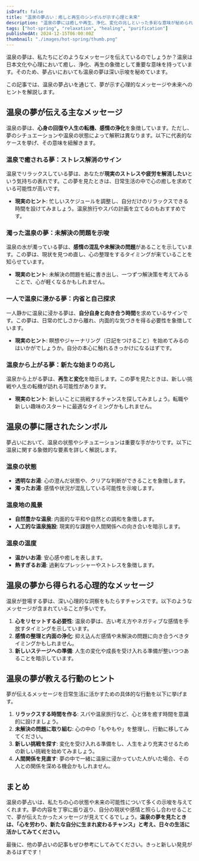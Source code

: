```yaml
---
isDraft: false
title: "温泉の夢占い：癒しと再生のシンボルが示す心理と未来"
description: "温泉の夢には癒しや再生、浄化、変化の兆しといった多彩な意味が秘められています。夢占いと日本文化を交えて、その深い意味と日常に活かす方法を解説します。"
tags: ["hot-spring", "relaxation", "healing", "purification"]
publishedAt: 2024-12-15T06:00:00Z
thumbnail: "./images/hot-spring/thumb.png"
---
```


温泉の夢は、私たちにどのようなメッセージを伝えているのでしょうか？温泉は日本文化や心理において癒し、浄化、再生の象徴として重要な意味を持っています。そのため、夢占いにおいても温泉の夢は深い示唆を秘めています。

この記事では、温泉の夢占いを通じて、夢が示す心理的なメッセージや未来へのヒントを解説します。

<TableOfContents />

## 温泉の夢が伝える主なメッセージ

温泉の夢は、<strong>心身の回復や人生の転機、感情の浄化</strong>を象徴しています。ただし、夢のシチュエーションや温泉の状態によって解釈は異なります。以下に代表的なケースを挙げ、その意味を紐解きます。

### 温泉で癒される夢：ストレス解消のサイン

温泉でリラックスしている夢は、あなたが<strong>現実のストレスや疲労を解消したい</strong>という気持ちの表れです。この夢を見たときは、日常生活の中で心の癒しを求めている可能性が高いです。

- <strong>現実のヒント</strong>:
  忙しいスケジュールを調整し、自分だけのリラックスできる時間を設けてみましょう。温泉旅行やスパの計画を立てるのもおすすめです。

### 濁った温泉の夢：未解決の問題を示唆

温泉の水が濁っている夢は、<strong>感情の混乱や未解決の問題</strong>があることを示しています。この夢は、現状を見つめ直し、心の整理をするタイミングが来ていることを知らせています。

- <strong>現実のヒント</strong>:
  未解決の問題を紙に書き出し、一つずつ解決策を考えてみることで、心が軽くなるかもしれません。

### 一人で温泉に浸かる夢：内省と自己探求

一人静かに温泉に浸かる夢は、<strong>自分自身と向き合う時間</strong>を求めているサインです。この夢は、日常の忙しさから離れ、内面的な気づきを得る必要性を象徴しています。

- <strong>現実のヒント</strong>:
  瞑想やジャーナリング（日記をつけること）を始めてみるのはいかがでしょうか。自分の本心に触れるきっかけになるはずです。

### 温泉から上がる夢：新たな始まりの兆し

温泉から上がる夢は、<strong>再生と変化</strong>を暗示します。この夢を見たときは、新しい挑戦や人生の転機が訪れる可能性があります。

- <strong>現実のヒント</strong>:
  新しいことに挑戦するチャンスを探してみましょう。転職や新しい趣味のスタートに最適なタイミングかもしれません。

## 温泉の夢に隠されたシンボル

夢占いにおいて、温泉の状態やシチュエーションは重要な手がかりです。以下に温泉に関する象徴的な要素を詳しく解説します。

### 温泉の状態

- <strong>透明なお湯</strong>: 心の澄んだ状態や、クリアな判断ができることを象徴します。
- <strong>濁ったお湯</strong>: 感情や状況が混乱している可能性を示唆します。

### 温泉地の風景

- <strong>自然豊かな温泉</strong>: 内面的な平和や自然との調和を象徴します。
- <strong>人工的な温泉施設</strong>: 現実的な課題や人間関係への向き合いを暗示します。

### 温泉の温度

- <strong>温かいお湯</strong>: 安心感や癒しを表します。
- <strong>熱すぎるお湯</strong>: 過剰なプレッシャーやストレスを象徴します。

## 温泉の夢から得られる心理的なメッセージ

温泉が登場する夢は、深い心理的な洞察をもたらすチャンスです。以下のようなメッセージが含まれていることが多いです。

1. <strong>心をリセットする必要性</strong>: 温泉の夢は、古い考え方やネガティブな感情を手放すタイミングを示しています。
2. <strong>感情の整理と内面の浄化</strong>: 抑え込んだ感情や未解決の問題に向き合うべきタイミングかもしれません。
3. <strong>新しいステージへの準備</strong>: 人生の変化や成長を受け入れる準備が整いつつあることを暗示しています。

## 温泉の夢が教える行動のヒント

夢が伝えるメッセージを日常生活に活かすための具体的な行動を以下に挙げます。

1. <strong>リラックスする時間を作る</strong>: スパや温泉旅行など、心と体を癒す時間を意識的に設けましょう。
2. <strong>未解決の問題に取り組む</strong>: 心の中の「もやもや」を整理し、行動に移してみてください。
3. <strong>新しい挑戦を探す</strong>: 変化を受け入れる準備をし、人生をより充実させるための新しい挑戦を始めてみましょう。
4. <strong>人間関係を見直す</strong>:
   夢の中で一緒に温泉に浸かっていた人がいた場合、その人との関係を深める機会かもしれません。

## まとめ

温泉の夢占いは、私たちの心の状態や未来の可能性について多くの示唆を与えてくれます。夢の内容を丁寧に振り返り、自分の現状や感情と照らし合わせることで、夢が伝えたかったメッセージが見えてくるでしょう。<strong>温泉の夢を見たときは、「心を労わり、新たな自分に生まれ変わるチャンス」と考え、日々の生活に活かしてみてください。</strong>

最後に、他の夢占いの記事もぜひ参考にしてみてください。きっと新しい発見があるはずです！
